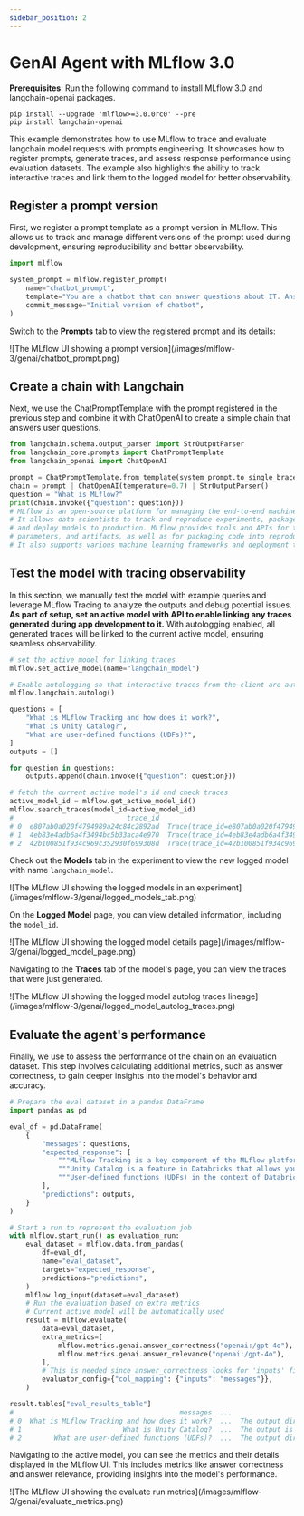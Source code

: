 ```yaml
---
sidebar_position: 2
---
```



# GenAI Agent with MLflow 3.0

**Prerequisites**:
Run the following command to install MLflow 3.0 and langchain-openai packages.
```
pip install --upgrade 'mlflow>=3.0.0rc0' --pre
pip install langchain-openai
```

This example demonstrates how to use MLflow to trace and evaluate langchain model requests with prompts engineering.
It showcases how to register prompts, generate traces, and assess response performance using evaluation datasets.
The example also highlights the ability to track interactive traces and link them to the logged model for better observability.

## Register a prompt version

First, we register a prompt template as a prompt version in MLflow. This allows us to track and manage different versions of the prompt used during development, ensuring reproducibility and better observability.

```python
import mlflow

system_prompt = mlflow.register_prompt(
    name="chatbot_prompt",
    template="You are a chatbot that can answer questions about IT. Answer this question: {{question}}",
    commit_message="Initial version of chatbot",
)
```
Switch to the **Prompts** tab to view the registered prompt and its details:

<div className="center-div" style={{ width: "100%" }}>
    ![The MLflow UI showing a prompt version](/images/mlflow-3/genai/chatbot_prompt.png)
</div>

## Create a chain with Langchain

Next, we use the ChatPromptTemplate with the prompt registered in the previous step and combine it with ChatOpenAI to create a simple chain that answers user questions.

```python
from langchain.schema.output_parser import StrOutputParser
from langchain_core.prompts import ChatPromptTemplate
from langchain_openai import ChatOpenAI

prompt = ChatPromptTemplate.from_template(system_prompt.to_single_brace_format())
chain = prompt | ChatOpenAI(temperature=0.7) | StrOutputParser()
question = "What is MLflow?"
print(chain.invoke({"question": question}))
# MLflow is an open-source platform for managing the end-to-end machine learning lifecycle.
# It allows data scientists to track and reproduce experiments, package and share models,
# and deploy models to production. MLflow provides tools and APIs for tracking experiment metrics,
# parameters, and artifacts, as well as for packaging code into reproducible runs.
# It also supports various machine learning frameworks and deployment tools.
```

## Test the model with tracing observability

In this section, we manually test the model with example queries and leverage MLflow Tracing to analyze the outputs and debug potential issues.
**As part of setup, set an active model with <APILink fn="mlflow.set_active_model" /> API to enable linking any traces generated during app development to it.**
With autologging enabled, all generated traces will be linked to the current active model, ensuring seamless observability.

```python
# set the active model for linking traces
mlflow.set_active_model(name="langchain_model")

# Enable autologging so that interactive traces from the client are automatically linked to a LoggedModel
mlflow.langchain.autolog()

questions = [
    "What is MLflow Tracking and how does it work?",
    "What is Unity Catalog?",
    "What are user-defined functions (UDFs)?",
]
outputs = []

for question in questions:
    outputs.append(chain.invoke({"question": question}))

# fetch the current active model's id and check traces
active_model_id = mlflow.get_active_model_id()
mlflow.search_traces(model_id=active_model_id)
#                            trace_id                                             trace  ...  assessments                        request_id
# 0  e807ab0a020f4794989a24c84c2892ad  Trace(trace_id=e807ab0a020f4794989a24c84c2892ad)  ...           []  e807ab0a020f4794989a24c84c2892ad
# 1  4eb83e4adb6a4f3494bc5b33aca4e970  Trace(trace_id=4eb83e4adb6a4f3494bc5b33aca4e970)  ...           []  4eb83e4adb6a4f3494bc5b33aca4e970
# 2  42b100851f934c969c352930f699308d  Trace(trace_id=42b100851f934c969c352930f699308d)  ...           []  42b100851f934c969c352930f699308d
```

Check out the **Models** tab in the experiment to view the new logged model with name ``langchain_model``.

<div className="center-div" style={{ width: "100%" }}>
    ![The MLflow UI showing the logged models in an experiment](/images/mlflow-3/genai/logged_models_tab.png)
</div>

On the **Logged Model** page, you can view detailed information, including the `model_id`.

<div className="center-div" style={{ width: "100%" }}>
    ![The MLflow UI showing the logged model details page](/images/mlflow-3/genai/logged_model_page.png)
</div>

Navigating to the **Traces** tab of the model's page, you can view the traces that were just generated.

<div className="center-div" style={{ width: "100%" }}>
    ![The MLflow UI showing the logged model autolog traces lineage](/images/mlflow-3/genai/logged_model_autolog_traces.png)
</div>

## Evaluate the agent's performance

Finally, we use <APILink fn="mlflow.evaluate" /> to assess the performance of the chain on an evaluation dataset.
This step involves calculating additional metrics, such as answer correctness, to gain deeper insights into the model's behavior and accuracy.

```python
# Prepare the eval dataset in a pandas DataFrame
import pandas as pd

eval_df = pd.DataFrame(
    {
        "messages": questions,
        "expected_response": [
            """MLflow Tracking is a key component of the MLflow platform designed to record and manage machine learning experiments. It enables data scientists and engineers to log parameters, code versions, metrics, and artifacts in a systematic way, facilitating experiment tracking and reproducibility.\n\nHow It Works:\n\nAt the heart of MLflow Tracking is the concept of a run, which is an execution of a machine learning code. Each run can log the following:\n\nParameters: Input variables or hyperparameters used in the model (e.g., learning rate, number of trees). Metrics: Quantitative measures to evaluate the model's performance (e.g., accuracy, loss). Artifacts: Output files like models, datasets, or images generated during the run. Source Code: The version of the code or Git commit hash used. These logs are stored in a tracking server, which can be set up locally or on a remote server. The tracking server uses a backend storage (like a database or file system) to keep a record of all runs and their associated data.\n\n Users interact with MLflow Tracking through its APIs available in multiple languages (Python, R, Java, etc.). By invoking these APIs in the code, you can start and end runs, and log data as the experiment progresses. Additionally, MLflow offers autologging capabilities for popular machine learning libraries, automatically capturing relevant parameters and metrics without manual code changes.\n\nThe logged data can be visualized using the MLflow UI, a web-based interface that displays all experiments and runs. This UI allows you to compare runs side-by-side, filter results, and analyze performance metrics over time. It aids in identifying the best models and understanding the impact of different parameters.\n\nBy providing a structured way to record experiments, MLflow Tracking enhances collaboration among team members, ensures transparency, and makes it easier to reproduce results. It integrates seamlessly with other MLflow components like Projects and Model Registry, offering a comprehensive solution for managing the machine learning lifecycle.""",
            """Unity Catalog is a feature in Databricks that allows you to create a centralized inventory of your data assets, such as tables, views, and functions, and share them across different teams and projects. It enables easy discovery, collaboration, and reuse of data assets within your organization.\n\nWith Unity Catalog, you can:\n\n1. Create a single source of truth for your data assets: Unity Catalog acts as a central repository of all your data assets, making it easier to find and access the data you need.\n2. Improve collaboration: By providing a shared inventory of data assets, Unity Catalog enables data scientists, engineers, and other stakeholders to collaborate more effectively.\n3. Foster reuse of data assets: Unity Catalog encourages the reuse of existing data assets, reducing the need to create new assets from scratch and improving overall efficiency.\n4. Enhance data governance: Unity Catalog provides a clear view of data assets, enabling better data governance and compliance.\n\nUnity Catalog is particularly useful in large organizations where data is scattered across different teams, projects, and environments. It helps create a unified view of data assets, making it easier to work with data across different teams and projects.""",
            """User-defined functions (UDFs) in the context of Databricks and Apache Spark are custom functions that you can create to perform specific tasks on your data. These functions are written in a programming language such as Python, Java, Scala, or SQL, and can be used to extend the built-in functionality of Spark.\n\nUDFs can be used to perform complex data transformations, data cleaning, or to apply custom business logic to your data. Once defined, UDFs can be invoked in SQL queries or in DataFrame transformations, allowing you to reuse your custom logic across multiple queries and applications.\n\nTo use UDFs in Databricks, you first need to define them in a supported programming language, and then register them with the SparkSession. Once registered, UDFs can be used in SQL queries or DataFrame transformations like any other built-in function.\n\nHere\'s an example of how to define and register a UDF in Python:\n\n```python\nfrom pyspark.sql.functions import udf\nfrom pyspark.sql.types import IntegerType\n\n# Define the UDF function\ndef multiply_by_two(value):\n    return value * 2\n\n# Register the UDF with the SparkSession\nmultiply_udf = udf(multiply_by_two, IntegerType())\n\n# Use the UDF in a DataFrame transformation\ndata = spark.range(10)\nresult = data.withColumn("multiplied", multiply_udf(data.id))\nresult.show()\n```\n\nIn this example, we define a UDF called `multiply_by_two` that multiplies a given value by two. We then register this UDF with the SparkSession using the `udf` function, and use it in a DataFrame transformation to multiply the `id` column of a DataFrame by two.""",
        ],
        "predictions": outputs,
    }
)

# Start a run to represent the evaluation job
with mlflow.start_run() as evaluation_run:
    eval_dataset = mlflow.data.from_pandas(
        df=eval_df,
        name="eval_dataset",
        targets="expected_response",
        predictions="predictions",
    )
    mlflow.log_input(dataset=eval_dataset)
    # Run the evaluation based on extra metrics
    # Current active model will be automatically used
    result = mlflow.evaluate(
        data=eval_dataset,
        extra_metrics=[
            mlflow.metrics.genai.answer_correctness("openai:/gpt-4o"),
            mlflow.metrics.genai.answer_relevance("openai:/gpt-4o"),
        ],
        # This is needed since answer_correctness looks for 'inputs' field
        evaluator_config={"col_mapping": {"inputs": "messages"}},
    )

result.tables["eval_results_table"]
#                                         messages  ...                  answer_relevance/v1/justification
# 0  What is MLflow Tracking and how does it work?  ...  The output directly addresses the input questi...
# 1                         What is Unity Catalog?  ...  The output is completely irrelevant to the inp...
# 2        What are user-defined functions (UDFs)?  ...  The output directly addresses the input questi...
```
Navigating to the active model, you can see the metrics and their details displayed in the MLflow UI. This includes metrics like answer correctness and answer relevance, providing insights into the model's performance.

<div className="center-div" style={{ width: "100%" }}>
    ![The MLflow UI showing the evaluate run metrics](/images/mlflow-3/genai/evaluate_metrics.png)
</div>

